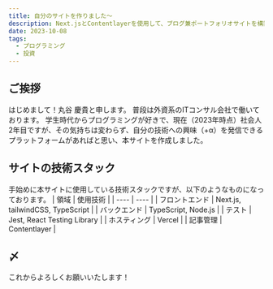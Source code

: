 ```yaml
---
title: 自分のサイトを作りました～
description: Next.jsとContentlayerを使用して、ブログ兼ポートフォリオサイトを構築した
date: 2023-10-08
tags:
  - プログラミング
  - 投資
---
```


## ご挨拶
はじめまして！丸谷 慶貴と申します。
普段は外資系のITコンサル会社で働いております。
学生時代からプログラミングが好きで、現在（2023年時点）社会人2年目ですが、その気持ちは変わらず、自分の技術への興味（+α）を発信できるプラットフォームがあればと思い、本サイトを作成しました。


## サイトの技術スタック
手始めに本サイトに使用している技術スタックですが、以下のようなものになっております。
|  領域  |  使用技術  |
| ---- | ---- |
|  フロントエンド  |  Next.js, tailwindCSS, TypeScript  |
|  バックエンド  |  TypeScript, Node.js  |
|  テスト  |  Jest, React Testing Library  |
|  ホスティング  |  Vercel  |
|  記事管理  |  Contentlayer  |


## 〆
これからよろしくお願いいたします！
